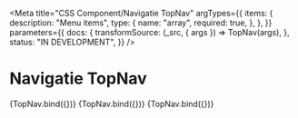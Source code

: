 <!--
@license EUPL-1.2
Copyright (c) 2021 Gemeente Utrecht
-->


<Meta
  title="CSS Component/Navigatie TopNav"
  argTypes={{
    items: {
      description: "Menu items",
      type: {
        name: "array",
        required: true,
      },
    },
  }}
  parameters={{
    docs: {
      transformSource: (_src, { args }) => TopNav(args),
    },
    status: "IN DEVELOPMENT",
  }}
/>

# Navigatie TopNav

<Canvas>
  <Story
    name="Top Nav"
    args={{
      items: [
        { href: "https://example.com/", title: "Wonen en leven" },
        { href: "https://example.com/", title: "Werk en inkomen" },
        { href: "https://example.com/", title: "Ondernemen" },
        { href: "https://example.com/", title: "Bestuur en organisatie" },
      ],
    }}
  >
    {TopNav.bind({})}
  </Story>
</Canvas>

<ArgsTable story="Top Nav" />

<Canvas>
  <Story
    name="Top Nav :focus"
    args={{
      items: [
        { href: "https://example.com/", title: "Wonen en leven" },
        { href: "https://example.com/", title: "Werk en inkomen", focus: true },
        { href: "https://example.com/", title: "Ondernemen" },
        { href: "https://example.com/", title: "Bestuur en organisatie" },
      ],
    }}
    parameters={{
      docs: {
        source: {
          state: "closed",
        },
      },
    }}
  >
    {TopNav.bind({})}
  </Story>
</Canvas>

<Canvas>
  <Story
    name="Top Nav :current"
    args={{
      items: [
        { href: "https://example.com/", title: "Wonen en leven", current: true },
        { href: "https://example.com/", title: "Werk en inkomen" },
        { href: "https://example.com/", title: "Ondernemen" },
        { href: "https://example.com/", title: "Bestuur en organisatie" },
      ],
    }}
    parameters={{
      docs: {
        source: {
          state: "closed",
        },
      },
    }}
  >
    {TopNav.bind({})}
  </Story>
</Canvas>
